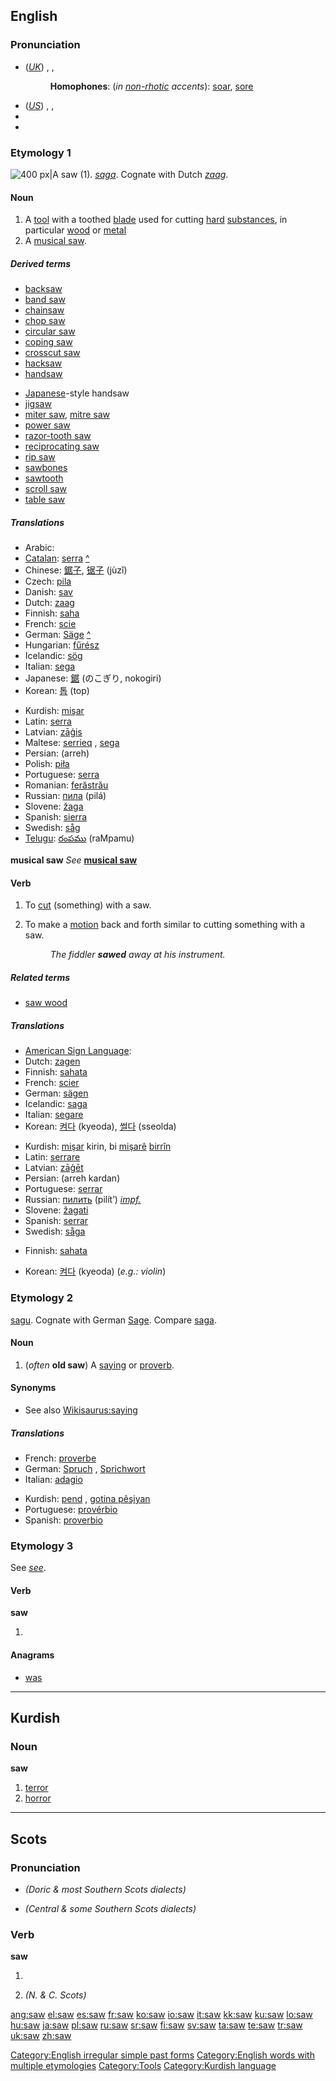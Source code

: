 {{wikipedia|SAW}}
{{also|SAW}}
==English==

{{rank|place|give|ever|156|saw|things|left|part}}

===Pronunciation===
* (''[[Received Pronunciation|UK]]'') {{enPR|sô}}, {{IPA|/sɔː/}}, {{SAMPA|/sO:/}}
*: '''Homophones''': (''in [[non-rhotic]] accents''): [[soar]], [[sore]]
* (''[[General American|US]]'') {{enPR|sô}}, {{IPA|/sɑː/}}, {{SAMPA|/sA:/}}
* {{audio|en-us-saw.ogg|Audio (US)}}
* {{rhymes|ɔː}}

===Etymology 1===
[[Image:Crosscut saw.JPG|thumb|right|400 px|A saw (1).]]
{{OE.}} ''[[saga#Old English|saga]]''. Cognate with Dutch ''[[zaag]]''.

====Noun====
{{wikipedia}}
{{en-noun}}

# A [[tool]] with a toothed [[blade]] used for cutting [[hard]] [[substance]]s, in particular [[wood]] or [[metal]]
# A [[musical saw]].

=====Derived terms=====
{{top2}}
* [[backsaw]]
* [[band saw]]
* [[chainsaw]]
* [[chop saw]]
* [[circular saw]]
* [[coping saw]]
* [[crosscut saw]]
* [[hacksaw]]
* [[handsaw]]
{{mid2}}
* [[Japanese]]-style handsaw
* [[jigsaw]]
* [[miter saw]], [[mitre saw]]
* [[power saw]]
* [[razor-tooth saw]]
* [[reciprocating saw]]
* [[rip saw]]
* [[sawbones]]
* [[sawtooth]]
* [[scroll saw]]
* [[table saw]]
{{bottom}}

=====Translations=====
{{trans-top|tool}}
* Arabic: {{Arab|[[منشار]]}} {{IPAchar|(minšár)}} {{m}}
* [[Catalan]]: [[serra]] {{f}} [[:ca:serra|^]]
* Chinese: [[鋸子]], [[锯子]] (jùzǐ)
* Czech: [[pila]] {{f}}
* Danish: [[sav]] {{f}}
* Dutch: [[zaag]] {{f}}
* Finnish: [[saha]]
* French: [[scie]] {{f}}
* German: [[Säge]] {{f}} [[:de:Säge|^]]
* Hungarian: [[fűrész]]
* Icelandic: [[sög]] {{f}}
* Italian: [[sega]] {{f}}
* Japanese: [[鋸]] (のこぎり, nokogiri)
* Korean: [[톱]] (top)
{{trans-mid}}
* Kurdish: [[mişar]] {{f}}
* Latin: [[serra]]
* Latvian: [[zāģis]] {{m}}
* Maltese: [[serrieq]] {{m}}, [[sega]] {{f}}
* Persian: {{fa-Arab|[[اره]]}} (arreh)
* Polish: [[piła]] {{f}}
* Portuguese: [[serra]] {{f}}
* Romanian: [[ferăstrău]] {{n}}
* Russian: [[пила]] (pilá) {{f}}
* Slovene: [[žaga]] {{f}}
* Spanish: [[sierra]] {{f}}
* Swedish: [[såg]] {{c}}
* [[Telugu]]: [[రంపము]] (raMpamu)
{{trans-bottom}}

'''musical saw'''
''See'' '''[[musical saw]]'''

====Verb====
{{en-verb|saws|sawing|sawed|'''[[sawed]] '''or''' [[sawn]]'''}}

# {{transitive}} To [[cut]] (something) with a saw.
# {{intransitive}} To make a [[motion]] back and forth similar to cutting something with a saw.
#: ''The fiddler '''sawed''' away at his instrument.''

=====Related terms=====
* [[saw wood]]

=====Translations=====
{{trans-top|cut with a saw}}
* [[American Sign Language]]: {{t|ase|A@InsideShoulderhigh-PalmBack-FlatB@NearCenterChesthigh-PalmDown Frontandback}}
* Dutch: [[zagen]]
* Finnish: [[sahata]]
* French: [[scier]]
* German: [[sägen]]
* Icelandic: [[saga]]
* Italian: [[segare]]
* Korean: [[켜다]] (kyeoda), [[썰다]] (sseolda)
{{trans-mid}}
* Kurdish: [[mişar]] kirin, bi [[mişar]]ê [[birrîn]]
* Latin: [[serrare]]
* Latvian: [[zāģēt]]
* Persian: {{fa-Arab|[[اره كردن]]}} (arreh kardan)
* Portuguese: [[serrar]]
* Russian: [[пилить]] (pilít’) ''[[impf.]]''
* Slovene: [[žagati]]
* Spanish: [[serrar]]
* Swedish: [[såga]]
{{trans-bottom}}

{{trans-top|make a motion back and forth as with a saw}}
* Finnish: [[sahata]]
{{trans-mid}}
* Korean: [[켜다]] (kyeoda) (''e.g.: violin'')
{{trans-bottom}}

===Etymology 2===
{{OE.}} [[sagu]]. Cognate with German [[Sage]]. Compare [[saga]].

====Noun====
{{en-noun}}

# (''often'' '''old saw''') A [[saying]] or [[proverb]].

====Synonyms====
* See also [[Wikisaurus:saying]]

=====Translations=====
{{trans-top|saying or proverb}}
* French: [[proverbe]] {{m}}
* German: [[Spruch]] {{m}}, [[Sprichwort]] {{n}}
* Italian: [[adagio]] {{m}}
{{trans-mid}}
* Kurdish: [[pend]] {{f}}, [[gotinên pêşiyan|gotina pêşiyan]] {{f}}
* Portuguese: [[provérbio]] {{m}}
* Spanish: [[proverbio]] {{m}}
{{trans-bottom}}

===Etymology 3===
See ''[[see]]''.

====Verb====
'''saw'''

# {{simple past of|see}}

====Anagrams====

* [[was]]

[[Category:English irregular simple past forms]]
[[Category:English words with multiple etymologies]]
[[Category:Tools]]

----

==Kurdish==

===Noun===
'''saw'''

# [[terror]]
# [[horror]]

[[Category:Kurdish language]]

----

==Scots==

===Pronunciation===
* {{IPA|/sa/|lang=sco}} ''(Doric & most Southern Scots dialects)''
* {{IPA|/sɔ/|lang=sco}} ''(Central & some Southern Scots dialects)''

===Verb===
'''saw'''

# {{South Scots}} {{simple past of|[[sei]]|lang=Scots}}
# ''(N. & C. Scots)'' {{simple past of|[[see]]|lang=Scots}}

[[ang:saw]]
[[el:saw]]
[[es:saw]]
[[fr:saw]]
[[ko:saw]]
[[io:saw]]
[[it:saw]]
[[kk:saw]]
[[ku:saw]]
[[lo:saw]]
[[hu:saw]]
[[ja:saw]]
[[pl:saw]]
[[ru:saw]]
[[sr:saw]]
[[fi:saw]]
[[sv:saw]]
[[ta:saw]]
[[te:saw]]
[[tr:saw]]
[[uk:saw]]
[[zh:saw]]